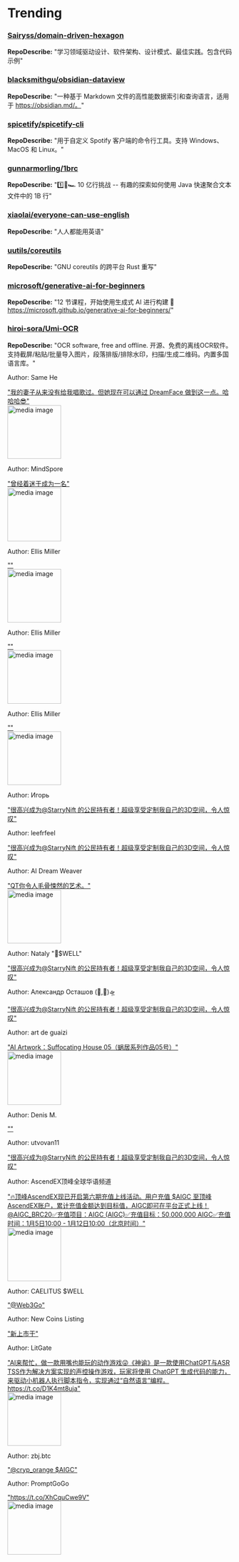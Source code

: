 
# Trending

### [Sairyss/domain-driven-hexagon](https://github.com/Sairyss/domain-driven-hexagon)
**RepoDescribe:** "学习领域驱动设计、软件架构、设计模式、最佳实践。包含代码示例"
  

### [blacksmithgu/obsidian-dataview](https://github.com/blacksmithgu/obsidian-dataview)
**RepoDescribe:** "一种基于 Markdown 文件的高性能数据索引和查询语言，适用于 https://obsidian.md/。"
  

### [spicetify/spicetify-cli](https://github.com/spicetify/spicetify-cli)
**RepoDescribe:** "用于自定义 Spotify 客户端的命令行工具。支持 Windows、MacOS 和 Linux。"
  

### [gunnarmorling/1brc](https://github.com/gunnarmorling/1brc)
**RepoDescribe:** "1️⃣🐝🏎️ 10 亿行挑战 -- 有趣的探索如何使用 Java 快速聚合文本文件中的 1B 行"
  

### [xiaolai/everyone-can-use-english](https://github.com/xiaolai/everyone-can-use-english)
**RepoDescribe:** "人人都能用英语"
  

### [uutils/coreutils](https://github.com/uutils/coreutils)
**RepoDescribe:** "GNU coreutils 的跨平台 Rust 重写"
  

### [microsoft/generative-ai-for-beginners](https://github.com/microsoft/generative-ai-for-beginners)
**RepoDescribe:** "12 节课程，开始使用生成式 AI 进行构建 🔗 https://microsoft.github.io/generative-ai-for-beginners/"
  

### [hiroi-sora/Umi-OCR](https://github.com/hiroi-sora/Umi-OCR)
**RepoDescribe:** "OCR software, free and offline. 开源、免费的离线OCR软件。支持截屏/粘贴/批量导入图片，段落排版/排除水印，扫描/生成二维码。内置多国语言库。"
  

<TwoColumnLayout>
  <div>
    <p>Author: Same He</p>
    <a href="https://twitter.com/MrSame97860278/status/1743092142455890151">"我的妻子从来没有给我唱歌过。但她现在可以通过 DreamFace 做到这一点。哈哈哈😎"</a>
  </div>
  <img width="120" src="https://pbs.twimg.com/ext_tw_video_thumb/1743092114903486464/pu/img/_6-vmdEUIhgqMPuT.jpg" alt="media image" />
</TwoColumnLayout>
  

<TwoColumnLayout>
  <div>
    <p>Author: MindSpore</p>
    <a href="https://twitter.com/MindSporeOSS/status/1743201668530131424">"曾经着迷于成为一名"</a>
  </div>
  <img width="120" src="https://pbs.twimg.com/media/GDEOVIKagAAS41f.jpg" alt="media image" />
</TwoColumnLayout>
  

<TwoColumnLayout>
  <div>
    <p>Author: Ellis Miller</p>
    <a href="https://twitter.com/EllisRedelen/status/1743194819264909471">""</a>
  </div>
  <img width="120" src="https://pbs.twimg.com/media/GDESb3OWAAAtEnt.jpg" alt="media image" />
</TwoColumnLayout>
  

<TwoColumnLayout>
  <div>
    <p>Author: Ellis Miller</p>
    <a href="https://twitter.com/EllisRedelen/status/1743194687945511333">""</a>
  </div>
  <img width="120" src="https://pbs.twimg.com/media/GDESUrRXsAAWpav.jpg" alt="media image" />
</TwoColumnLayout>
  

<TwoColumnLayout>
  <div>
    <p>Author: Ellis Miller</p>
    <a href="https://twitter.com/EllisRedelen/status/1743194614780002434">""</a>
  </div>
  <img width="120" src="https://pbs.twimg.com/media/GDESP2iXgAA58Ks.jpg" alt="media image" />
</TwoColumnLayout>
  

<TwoColumnLayout>
  <div>
    <p>Author: Игорь</p>
    <a href="https://twitter.com/HxTaN2DRUDhNV74/status/1743194200907092384">"很高兴成为@StarryNift 的公民持有者！超级享受定制我自己的3D空间，令人惊叹"</a>
  </div>
  <div></div>
</TwoColumnLayout>
  

<TwoColumnLayout>
  <div>
    <p>Author: leefrfeel</p>
    <a href="https://twitter.com/leefrfeel/status/1743206288992223271">"很高兴成为@StarryNift 的公民持有者！超级享受定制我自己的3D空间，令人惊叹"</a>
  </div>
  <div></div>
</TwoColumnLayout>
  

<TwoColumnLayout>
  <div>
    <p>Author: AI Dream Weaver</p>
    <a href="https://twitter.com/AI_dream_weaver/status/1743076537094517077">"QT你令人毛骨悚然的艺术。"</a>
  </div>
  <img width="120" src="https://pbs.twimg.com/media/GDCm33jWUAAoRn3.jpg" alt="media image" />
</TwoColumnLayout>
  

<TwoColumnLayout>
  <div>
    <p>Author: Nataly "🩷$WELL"</p>
    <a href="https://twitter.com/natalymaty/status/1743197192469545187">"很高兴成为@StarryNift 的公民持有者！超级享受定制我自己的3D空间，令人惊叹"</a>
  </div>
  <div></div>
</TwoColumnLayout>
  

<TwoColumnLayout>
  <div>
    <p>Author: Александр Осташов (💙,🧡)🛸</p>
    <a href="https://twitter.com/ostasov/status/1743191824817066474">"很高兴成为@StarryNift 的公民持有者！超级享受定制我自己的3D空间，令人惊叹"</a>
  </div>
  <div></div>
</TwoColumnLayout>
  

<TwoColumnLayout>
  <div>
    <p>Author: art de guaizi</p>
    <a href="https://twitter.com/art_de_guaizi/status/1743083565779231036">"AI Artwork：Suffocating House 05（蜗居系列作品05号）"</a>
  </div>
  <img width="120" src="https://pbs.twimg.com/media/GDCtQjNWkAApol5.jpg" alt="media image" />
</TwoColumnLayout>
  

<TwoColumnLayout>
  <div>
    <p>Author: Denis M.</p>
    <a href="https://twitter.com/Denis_M_13/status/1743154908759568566">""</a>
  </div>
  <div></div>
</TwoColumnLayout>
  

<TwoColumnLayout>
  <div>
    <p>Author: utvovan11</p>
    <a href="https://twitter.com/vovan_ut/status/1743131466710839488">"很高兴成为@StarryNift 的公民持有者！超级享受定制我自己的3D空间，令人惊叹"</a>
  </div>
  <div></div>
</TwoColumnLayout>
  

<TwoColumnLayout>
  <div>
    <p>Author: AscendEX顶峰全球华语频道</p>
    <a href="https://twitter.com/AscendEX_zh/status/1743089938193846669">"🔥顶峰AscendEX现已开启第六期充值上线活动。用户充值 $AIGC 至顶峰AscendEX账户，累计充值金额达到目标值，AIGC即可在平台正式上线！@AIGC_BRC20✅充值项目：AIGC (AIGC)✅充值目标：50,000,000 AIGC✅充值时间：1月5日10:00 - 1月12日10:00（北京时间）"</a>
  </div>
  <img width="120" src="https://pbs.twimg.com/media/GDBKEy9aYAAPcio.jpg" alt="media image" />
</TwoColumnLayout>
  

<TwoColumnLayout>
  <div>
    <p>Author: CAELITUS $WELL</p>
    <a href="https://twitter.com/j_ykim7/status/1743173958189629947">"@Web3Go"</a>
  </div>
  <div></div>
</TwoColumnLayout>
  

<TwoColumnLayout>
  <div>
    <p>Author: New Coins Listing</p>
    <a href="https://twitter.com/CoinListingBot/status/1743112620427592118">"新上市于"</a>
  </div>
  <div></div>
</TwoColumnLayout>
  

<TwoColumnLayout>
  <div>
    <p>Author: LitGate</p>
    <a href="https://twitter.com/LitGateOfficial/status/1743159850597851595">"AI来帮忙，做一款用嘴也能玩的动作游戏😜《神谕》是一款使用ChatGPT与ASR TSS作为解决方案实现的声控操作游戏，玩家将使用 ChatGPT 生成代码的能力，来驱动小机器人执行脚本指令，实现通过“自然语言”编程。https://t.co/D1K4mt8uja"</a>
  </div>
  <img width="120" src="https://pbs.twimg.com/media/GDDypIJbIAAB_n1.jpg" alt="media image" />
</TwoColumnLayout>
  

<TwoColumnLayout>
  <div>
    <p>Author: zbj.btc</p>
    <a href="https://twitter.com/Lovecluoo/status/1743184705997119517">"@cryp_orange $AIGC"</a>
  </div>
  <div></div>
</TwoColumnLayout>
  

<TwoColumnLayout>
  <div>
    <p>Author: PromptGoGo</p>
    <a href="https://twitter.com/PromptGoGo/status/1743090647379382642">"https://t.co/XhCquCwe9V"</a>
  </div>
  <img width="120" src="https://pbs.twimg.com/media/GDCzs2cbUAAEmgO.jpg" alt="media image" />
</TwoColumnLayout>
  
